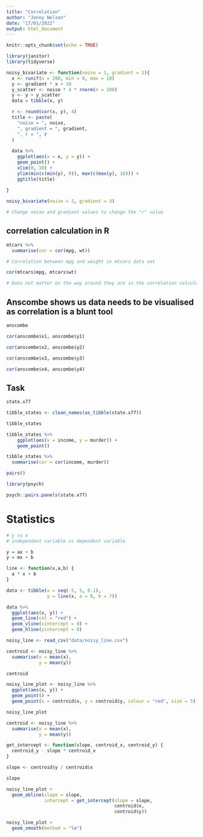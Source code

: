 ```yaml
---
title: "Correlation"
author: "Jonny Nelson"
date: "17/01/2022"
output: html_document
---
```


```r
knitr::opts_chunk$set(echo = TRUE)

library(janitor)
library(tidyverse)
```

```r
noisy_bivariate <- function(noise = 1, gradient = 1){
  x <- runif(n = 200, min = 0, max = 10)
  y <- gradient * x + 10
  y_scatter <- noise * 4 * rnorm(n = 200)
  y <- y + y_scatter
  data = tibble(x, y)

  r <- round(cor(x, y), 4)
  title <- paste(
    "noise = ", noise,
    ", gradient = ", gradient,
    ", r = ", r
  )
  
  data %>%
    ggplot(aes(x = x, y = y)) +
    geom_point() +
    xlim(0, 10) +
    ylim(min(c(min(y), 0)), max(c(max(y), 10))) +
    ggtitle(title)
  
}

noisy_bivariate(noise = 2, gradient = 3)

# Change noise and gradient values to change the "r" value
```

## correlation calculation in R

```r
mtcars %>%
  summarise(cor = cor(mpg, wt))

# Correlation between mpg and weight in mtcars data set

cor(mtcars$mpg, mtcars$wt)

# Does not matter on the way around they are in the correlation calculation 
```

## Anscombe shows us data needs to be visualised as correlation is a blunt tool

```r
anscombe

cor(anscombe$x1, anscombe$y1)

cor(anscombe$x2, anscombe$y2)

cor(anscombe$x3, anscombe$y3)

cor(anscombe$x4, anscombe$y4)
```

## Task

```r
state.x77

tibble_states <- clean_names(as_tibble(state.x77))

tibble_states

tibble_states %>%
    ggplot(aes(x = income, y = murder)) +
    geom_point()

tibble_states %>%
  summarise(cor = cor(income, murder))

pairs()
```

```r
library(psych)

psych::pairs.panels(state.x77)
```

# Statistics

```r
# y vs x
# independant variable vs dependant variable

y = ax + b
y = mx + b 
```

```r
line <- function(x,a,b) {
  a * x + b
}

data <- tibble(x = seq(-5, 5, 0.1),
               y = line(x, a = 0, b = 7))

data %>%
  ggplot(aes(x, y)) +
  geom_line(col = "red") +
  geom_vline(xintercept = 0) +
  geom_hline(yintercept = 0)


```

```r
noisy_line <- read_csv("data/noisy_line.csv")

centroid <- noisy_line %>%
  summarise(x = mean(x),
            y = mean(y))

centroid

noisy_line_plot <- noisy_line %>%
  ggplot(aes(x, y)) +
  geom_point() +
  geom_point(x = centroid$x, y = centroid$y, colour = "red", size = 5)

noisy_line_plot
```

```r
centroid <- noisy_line %>%
  summarise(x = mean(x),
            y = mean(y))

get_intercept <- function(slope, centroid_x, centroid_y) {
  centroid_y - slope * centroid_x
}

slope <- centroid$y / centroid$x

slope

noisy_line_plot +
  geom_abline(slope = slope, 
              intercept = get_intercept(slope = slope,
                                        centroid$x,
                                        centroid$y))

```

```r
noisy_line_plot +
  geom_smooth(method = "lm")
```

